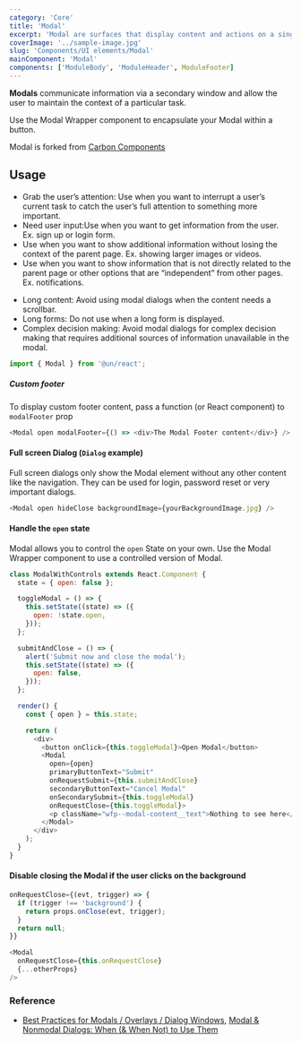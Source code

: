 ```yaml
---
category: 'Core'
title: 'Modal'
excerpt: 'Modal are surfaces that display content and actions on a single topic.'
coverImage: '../sample-image.jpg'
slug: 'Components/UI elements/Modal'
mainComponent: 'Modal'
components: ['ModuleBody', 'ModuleHeader', ModuleFooter]
---
```


**Modals** communicate information via a secondary window and allow the user to maintain the context of a particular task.

Use the Modal Wrapper component to encapsulate your Modal within a button.

Modal is forked from [Carbon Components](https://www.carbondesignsystem.com/components/modal/code)

## Usage

<DoUse>

- Grab the user’s attention: Use when you want to interrupt a user’s current task to catch the user’s full attention to something more important.
- Need user input:Use when you want to get information from the user. Ex. sign up or login form.
- Use when you want to show additional information without losing the context of the parent page. Ex. showing larger images or videos.
- Use when you want to show information that is not directly related to the parent page or other options that are “independent” from other pages. Ex. notifications.

</DoUse>

<DoNotUse>

- Long content: Avoid using modal dialogs when the content needs a scrollbar.
- Long forms: Do not use when a long form is displayed.
- Complex decision making: Avoid modal dialogs for complex decision making that requires additional sources of information unavailable in the modal.

</DoNotUse>

```js
import { Modal } from '@un/react';
```

##### Custom footer

To display custom footer content, pass a function (or React component) to `modalFooter` prop

```js
<Modal open modalFooter={() => <div>The Modal Footer content</div>} />
```

#### Full screen Dialog (`Dialog` example)

Full screen dialogs only show the Modal element without any other content like the navigation. They can be used for login, password reset or very important dialogs.

```js
<Modal open hideClose backgroundImage={yourBackgroundImage.jpg} />
```

#### Handle the `open` state

Modal allows you to control the `open` State on your own. Use the Modal Wrapper component to use a controlled version of Modal.

```js
class ModalWithControls extends React.Component {
  state = { open: false };

  toggleModal = () => {
    this.setState((state) => ({
      open: !state.open,
    }));
  };

  submitAndClose = () => {
    alert('Submit now and close the modal');
    this.setState((state) => ({
      open: false,
    }));
  };

  render() {
    const { open } = this.state;

    return (
      <div>
        <button onClick={this.toggleModal}>Open Modal</button>
        <Modal
          open={open}
          primaryButtonText="Submit"
          onRequestSubmit={this.submitAndClose}
          secondaryButtonText="Cancel Modal"
          onSecondarySubmit={this.toggleModal}
          onRequestClose={this.toggleModal}>
          <p className="wfp--modal-content__text">Nothing to see here</p>
        </Modal>
      </div>
    );
  }
}
```

#### Disable closing the Modal if the user clicks on the background

```js
onRequestClose={(evt, trigger) => {
  if (trigger !== 'background') {
    return props.onClose(evt, trigger);
  }
  return null;
}}

<Modal
  onRequestClose={this.onRequestClose}
  {...otherProps}
/>
```

### Reference

- [Best Practices for Modals / Overlays / Dialog Windows](https://uxplanet.org/best-practices-for-modals-overlays-dialog-windows-c00c66cddd8c), [Modal & Nonmodal Dialogs: When (& When Not) to Use Them](https://www.nngroup.com/articles/modal-nonmodal-dialog/)
